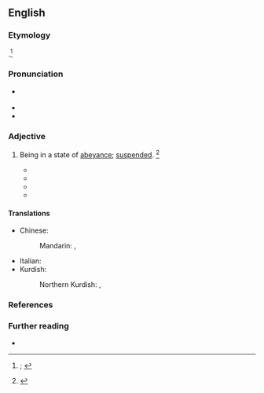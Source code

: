 ==English==
{{was wotd|2019|July|12}}

===Etymology===
{{back-form|en|abeyance}} {{suffix|en||ant}}.<ref>{{R:OED Online|pos=adj|id=270|date=December 2011|nodot=yes}}; {{R:Lexico}}</ref>

===Pronunciation===
* {{a|RP|US}} {{IPA|en|/əˈbeɪ(ə)nt/}}
* {{audio|en|En-uk-abeyant.oga|Audio (RP)}}
* {{hyphenation|en|abey|ant}}

===Adjective===
{{en-adj}}

# Being in a state of [[abeyance]]; [[suspended#Adjective|suspended]]. {{defdate|from mid 19th c.}}<ref>{{R:SOED|edition=5th|volume=I|page=4}}</ref>
#: {{synonyms|en|dormant|inactive|latent|Thesaurus:inactive}}
#* {{quote-journal|en|author={{w|Richard Bligh}}, reporter|title=Slane Peerage Case|journal=New Reports of Cases Heard in the House of Lords, on Appeals and Writs of Error; and Decided during the Session 1836|location=London|publisher=Saunders and Benning, law booksellers, (successors to [[w:LexisNexis|J. Butterworth and Son]],){{nb...|43, Fleet Street.}}|year=1835|year_published=1838|volume=X|page=87|pageurl=https://books.google.com/books?id=NasvAAAAIAAJ&pg=PA87|oclc=857923669|passage=This statute, and that in favour of the heirs general before mentioned, would of themselves, it is submitted, establish that the barony of Slane, was neither a peerage in fee nor a palatine honor. Had it been the former, it would have become '''abeyant''' between the heirs general: had it been the latter, it would have been annihilated by the non-possession of the lands.}}
#* {{quote-book|en|author=Chester A[rthur] Crocker|authorlink=Chester Crocker|author2=Fen Osler Hampson|authorlink2=Fen Osler Hampson|author3=Pamela R. Aall|chapter=Introduction: Mapping the Nettle Field|editors=Chester A. Crocker, Fen Osler Hampson, and Pamela Aall|title=Grasping the Nettle: Analyzing Cases of Intractable Conflict|location=Washington, D.C.|publisher=[[w:United States Institute of Peace|United States Institute of Peace Press]]|year=2005|page=11|pageurl=https://books.google.com/books?id=fshaG2v8O-YC&pg=PA11|isbn=978-1-929223-61-9|passage=In '''abeyant''' intractable conflicts violence is suspended, or "frozen" (i.e., they have gone into remission), usually because a third party is willing and able to guarantee the terms of a negotiated cease-fire—a cease-fire that may also include the broad outlines of a political settlement.}}
#* {{quote-book|en|author=William Nester|chapter=Total War|title=The Age of Lincoln and the Art of American Power, 1848–1876|location=Lincoln, Neb.|publisher=Potomac Books, {{w|University of Nebraska Press}}|year=2013|section=part 2 (Civil War, 1861–1865)|page=202|pageurl=https://books.google.com/books?id=za7WAgAAQBAJ&pg=PA202|isbn=978-1-61234-658-8|passage=So even where extraordinary circumstances render civilian courts '''abeyant''', the civilian law must be reintroduced as soon as the emergency ends.}}
#* {{quote-book|en|author=Jonathan L. Howard|authorlink=Jonathan L. Howard|chapter=In which there is a Battle and Cabal Makes It Quick|title=Johannes Cabal: The Fear Institute|edition=1st American|location=New York, N.Y.|publisher={{w|Thomas Dunne Books}}|month=October|year=2013|page=200|pageurl=https://books.google.com/books?id=X7536f7oMk0C&pg=PA200|isbn=978-1-250-03752-7|passage=Having placed an '''abeyant''' death sentence on Corde's head, he turned his attention to Bose, who, for his part, looked vapid and without a shred of malice or machinatory instinct about him, a soft toy in the great department store of life.}}

====Translations====
{{trans-top-also|being in a state of abeyance|suspended}}
* Chinese:
*: Mandarin: {{t|cmn|[[中止]][[的]]|tr=zhōngzhǐde}}, {{t|cmn|[[未定]][[的]]|tr=wèidìngde}}
{{trans-mid}}
* Italian: {{t|it|[[in]] [[sospeso]]}}
* Kurdish:
*: Northern Kurdish: {{t+|kmr|gîrokirî}}, {{t+|kmr|helweşandî}}
{{trans-bottom}}

===References===
<references />

===Further reading===
* {{pedia|abeyance}}